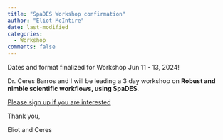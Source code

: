 ```yaml
---
title: "SpaDES Workshop confirmation"
author: "Eliot McIntire"
date: last-modified
categories:
  - Workshop
comments: false
---
```


Dates and format finalized for Workshop Jun 11 - 13, 2024!

Dr. Ceres Barros and I will be leading a 3 day workshop on **Robust and
nimble scientific workflows, using SpaDES**.

[Please sign up if you are
interested](https://predictiveecology.org/workshops/June-2024-SpaDES-workshop.html)

Thank you,

Eliot and Ceres
